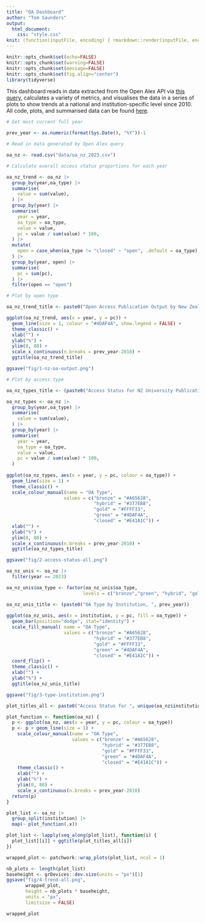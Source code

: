 ```yaml
---
title: "OA Dashboard"
author: "Tom Saunders"
output:
  html_document:
    css: "style.css"
knit: (function(inputFile, encoding) { rmarkdown::render(inputFile, encoding = encoding, output_file = file.path(dirname(inputFile), 'index.html')) })
---
```

```r
knitr::opts_chunk$set(echo=FALSE)
knitr::opts_chunk$set(warning=FALSE)
knitr::opts_chunk$set(message=FALSE)
knitr::opts_chunk$set(fig.align="center")
library(tidyverse)
```

This dashboard reads in data extracted from the Open Alex API via [this query](query.html), calculates a variety of metrics, and visualises the data in a series of plots to show trends at a national and institution-specific level since 2010. All code, plots, and summarised data can be found [here](https://github.com/tesaunders/oa-nz).

```r
# Get most current full year

prev_year <- as.numeric(format(Sys.Date(), "%Y"))-1

# Read in data generated by Open Alex query

oa_nz <- read.csv("data/oa_nz_2023.csv")

# Calculate overall access status proportions for each year

oa_nz_trend <- oa_nz |> 
  group_by(year,oa_type) |> 
  summarise(
    value = sum(value),
  ) |> 
  group_by(year) |> 
  summarise(
    year = year,
    oa_type = oa_type,
    value = value,
    pc = value / sum(value) * 100,
  ) |> 
  mutate(
    open = case_when(oa_type != "closed" ~ "open", .default = oa_type),
  ) |> 
  group_by(year, open) |> 
  summarise(
    pc = sum(pc),
  ) |> 
  filter(open == "open")
```

```r
# Plot by open type

oa_nz_trend_title <- paste0("Open Access Publication Output by New Zealand Universities, 2010-", prev_year)

ggplot(oa_nz_trend, aes(x = year, y = pc)) +
  geom_line(size = 1, colour = "#4DAF4A", show.legend = FALSE) +
  theme_classic() +
  xlab("") +
  ylab("%") +
  ylim(0, 80) +
  scale_x_continuous(n.breaks = prev_year-2010) +
  ggtitle(oa_nz_trend_title)

ggsave("fig/1-nz-oa-output.png")
```

```r
# Plot by access type

oa_nz_types_title <- (paste0("Access Status for NZ University Publications, 2010-", prev_year))

oa_nz_types <- oa_nz |> 
  group_by(year,oa_type) |> 
  summarise(
    value = sum(value),
  ) |> 
  group_by(year) |> 
  summarise(
    year = year,
    oa_type = oa_type,
    value = value,
    pc = value / sum(value) * 100,
  )
  
ggplot(oa_nz_types, aes(x = year, y = pc, colour = oa_type)) +
  geom_line(size = 1) +
  theme_classic() +
  scale_colour_manual(name = "OA Type", 
                     values = c("bronze" = "#A65628",
                                "hybrid" = "#377EB8",
                                "gold" = "#FFFF33",
                                "green" = "#4DAF4A",
                                "closed" = "#E41A1C")) +
  xlab("") +
  ylab("%") +
  ylim(0, 80) +
  scale_x_continuous(n.breaks = prev_year-2010) +
  ggtitle(oa_nz_types_title)

ggsave("fig/2-access-status-all.png")
```

```r
oa_nz_unis <- oa_nz |> 
  filter(year == 2023) 

oa_nz_unis$oa_type <- factor(oa_nz_unis$oa_type, 
                            levels = c("bronze","green", "hybrid", "gold", "closed"))

oa_nz_unis_title <- (paste0("OA Type by Institution, ", prev_year))
  
ggplot(oa_nz_unis, aes(x = institution, y = pc, fill = oa_type)) +
  geom_bar(position="dodge", stat="identity") +
  scale_fill_manual( name = "OA Type", 
                     values = c("bronze" = "#A65628",
                                "hybrid" = "#377EB8",
                                "gold" = "#FFFF33",
                                "green" = "#4DAF4A",
                                "closed" = "#E41A1C")) +
  coord_flip() +
  theme_classic() +
  xlab("") +
  ylab("%") +
  ggtitle(oa_nz_unis_title)

ggsave("fig/3-type-institution.png")
```

```r
plot_titles_all <- paste0("Access Status for ", unique(oa_nz$institution), ", 2010-", prev_year)

plot_function <- function(oa_nz) {
  p <- ggplot(oa_nz, aes(x = year, y = pc, colour = oa_type))
  p <- p + geom_line(size = 1) +
    scale_colour_manual(name = "OA Type", 
                        values = c("bronze" = "#A65628",
                                   "hybrid" = "#377EB8",
                                   "gold" = "#FFFF33",
                                   "green" = "#4DAF4A",
                                   "closed" = "#E41A1C")) +
    theme_classic() +
    xlab("") +
    ylab("%") +
    ylim(0, 80) +
    scale_x_continuous(n.breaks = prev_year-2010)
  return(p)
}

plot_list <- oa_nz |> 
  group_split(institution) |> 
  map(~ plot_function(.x))

plot_list <- lapply(seq_along(plot_list), function(i) { 
  plot_list[[i]] + ggtitle(plot_titles_all[i])
})

wrapped_plot <- patchwork::wrap_plots(plot_list, ncol = 1)

nb_plots <- length(plot_list)
baseheight <- grDevices::dev.size(units = "px")[1]
ggsave("fig/4-trend-all.png",
       wrapped_plot,
       height = nb_plots * baseheight,
       units = "px",
       limitsize = FALSE)

wrapped_plot
```

